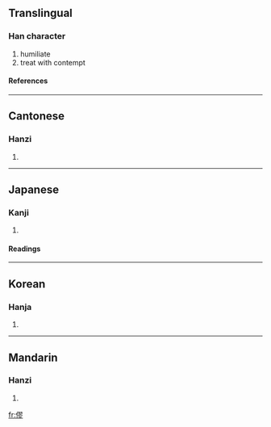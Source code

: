 ==Translingual==
===Han character===
{{Han char|rad=人|as=11|sn=13|four=2722<sub>2</sub>|canj=人尸一竹 (OSMH)}}
# humiliate
# treat with contempt
====References====
{{Han ref|kx=0115.230|dkj=01051|dj=0246.110|hdz=10215.080|uh=50C7|ud=20679|bh=B6CE|bd=46798}}
----
==Cantonese==
===Hanzi===
{{yue-hanzi|jyut=|y=luk6}}
# {{defn|Cantonese}}
----
==Japanese==
===Kanji===
{{ja-kanji|grade=|rs=人11}}
# {{defn|Japanese}}
====Readings====
{{ja-readings|on=[[りく]] (riku), [[ろく]] (roku), [[る]] (ru)|kun=[[はじ]] (haji), [[はずかしめる]] (hazukashimeru)}}
----
==Korean==
===Hanja===
{{ko-hanja|hangeul=륙|rv=ryuk|mr=ryuk}}
# {{defn|Korean}}
----
==Mandarin==
===Hanzi===
{{cmn-hanzi|pin=[[lù]] (lu4), [[tuí]] (tui2)|wg=lu<sup>4</sup>, t'ui<sup>2</sup>}}
# {{defn|Mandarin}}

[[fr:僇]]